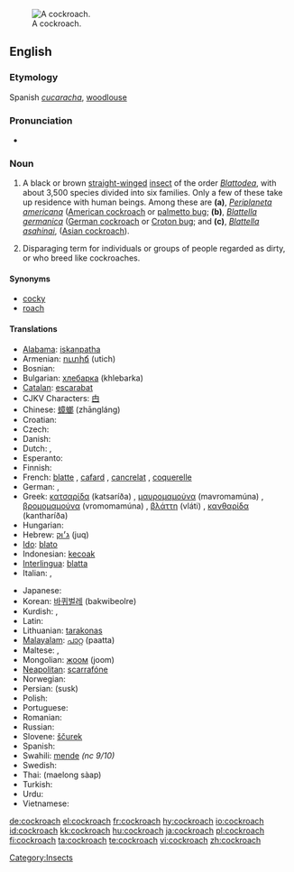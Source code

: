 [[Image:Cockroachcloseup.jpg|thumb|A cockroach.]]
==English==
{{wikipedia}}

===Etymology===
Spanish ''[[cucaracha]]'', [[woodlouse]]

===Pronunciation===
*{{audio|en-us-cockroach.ogg|Audio (US)}}

===Noun===
{{en-noun|es}}

# {{zoology}} A black or brown [[straight]][[-winged]] [[insect]] of the order ''[[Blattodea]]'', with about 3,500 species divided into six families. Only a few of these take up residence with human beings. Among these are '''(a)''', ''[[Periplaneta americana]]'' ([[American cockroach]] or [[palmetto bug]]; '''(b)''', ''[[Blattella germanica]]'' ([[German cockroach]] or [[Croton bug]]; and '''(c)''', ''[[Blattella asahinai]]'', ([[Asian cockroach]]).
# Disparaging term for individuals or groups of people regarded as dirty, or who breed like cockroaches.

====Synonyms====
*[[cocky]] {{italbrac|Australia|colloquial}}
*[[roach]] {{italbrac|US}}

====Translations====
{{trans-top|insect}}
*[[Alabama]]: [[iskanpatha]]
*Armenian: [[ուտիճ]] (utich)
* Bosnian: {{t-|bs|žohar|m}}
*Bulgarian: [[хлебарка]] (khlebarka) {{f}}
*[[Catalan]]: [[escarabat]] {{m}}
*CJKV Characters: [[甴]] {{italbrac|Cantonese}}
*Chinese: [[蟑螂]] (zhāngláng)
*Croatian: {{t+|hr|žohar|m}}
* Czech: {{t-|cs|šváb|m}}
* Danish: {{t+|da|kakerlak|c}}
* Dutch: {{t|nl|kakkerlak|m}}, {{t|nl|sissende kakkerlak|m}}
* Esperanto: {{t-|eo|blato|xs=Esperanto}}
* Finnish: {{t-|fi|torakka}}
*French: [[blatte]] {{f}}, [[cafard]] {{m}}, [[cancrelat]] {{m}}, [[coquerelle]] {{f}} {{italbrac|Quebec}}
* German: {{t+|de|Schabe|f}}, {{t|de|Kakerlake|m}}
*Greek: [[κατσαρίδα]] (katsaríða) {{f}}, [[μαυρομαμούνα]] (mavromamúna) {{f}}, [[βρομομαμούνα]] (vromomamúna) {{f}}, [[βλάττη]] (vláti) {{f}}, [[κανθαρίδα]] (kantharíða) {{italbrac|rare}} {{f}}
* Hungarian: {{t+|hu|csótány}}
*Hebrew: [[ג'וק|ג׳וּק]] (juq) {{m}}
*[[Ido]]: [[blato]]
*Indonesian: [[kecoak]]
*[[Interlingua]]: [[blatta]]
* Italian: {{t+|it|blatta|f}}, {{t+|it|scarafaggio|m}}
{{trans-mid}}
* Japanese: {{t+|ja|ゴキブリ|tr=gokiburi|sc=Jpan}}
*Korean: [[바퀴벌레]] (bakwibeolre)
*Kurdish: {{KUchar|[[سیسرک]]}}, {{KUchar|[[سیسارک]]}}
* Latin: {{t+|la|blatta|f}}
*Lithuanian: [[tarakonas]] {{m}}
*[[Malayalam]]: [[പാറ്റ]] (paatta)
* Maltese: {{t|mt|wirdiena|f|xs=Maltese}}, {{t|mt|kokroċ|m|xs=Maltese}}
*Mongolian: [[жоом]] (joom)
*[[Neapolitan]]: [[scarrafóne]]
* Norwegian: {{t|no|kakerlakk|m}}
*Persian: {{FAchar|[[سوسک]]}} (susk)
* Polish: {{t|pl|karaluch|m}}
* Portuguese: {{t+|pt|barata|f}}
* Romanian: {{t|ro|gândac|m}}
* Russian: {{t|ru|таракан|m|tr=tarakán|sc=Cyrl}}
*Slovene: [[ščurek]] {{m}}
* Spanish: {{t+|es|cucaracha|f}}
*Swahili: [[mende]] ''(nc 9/10)''
* Swedish: {{t|sv|kackerlacka|c}}
*Thai: {{THchar|[[แมลงสาบ]]}} (maelong sàap)
* Turkish: {{t-|tr|hamam böceği}}
*Urdu: {{URchar|[[جهنگر]]}} {{g|Urdu}}
* Vietnamese: {{t-|vi|con gián|xs=Vietnamese}}
{{trans-bottom}}

[[Category:Insects]]

[[de:cockroach]]
[[el:cockroach]]
[[fr:cockroach]]
[[hy:cockroach]]
[[io:cockroach]]
[[id:cockroach]]
[[kk:cockroach]]
[[hu:cockroach]]
[[ja:cockroach]]
[[pl:cockroach]]
[[fi:cockroach]]
[[ta:cockroach]]
[[te:cockroach]]
[[vi:cockroach]]
[[zh:cockroach]]
